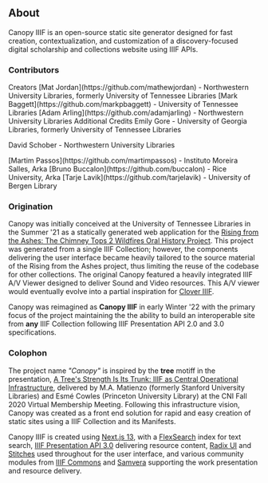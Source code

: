 
<Section size="2">

# About

<Box mt="4">
  <Text size="4">
    Canopy IIIF is an open-source static site generator designed for fast
    creation, contextualization, and customization of a discovery-focused
    digital scholarship and collections website using IIIF APIs.
  </Text>
</Box>

### Contributors

<Heading size="4" my="5" mb="2" weight="medium">
  Creators
</Heading>

<Text>
  [Mat Jordan](https://github.com/mathewjordan) - Northwestern University
  Libraries, formerly University of Tennessee Libraries
</Text>

<Text>
  [Mark Baggett](https://github.com/markpbaggett) - University of Tennessee
  Libraries
</Text>

<Text>
  [Adam Arling](https://github.com/adamjarling) - Northwestern University
  Libraries
</Text>

<Heading size="4" my="5" mb="2" weight="medium">
  Additional Credits
</Heading>

<Text>
  Emily Gore - University of Georgia Libraries, formerly University of Tennessee
  Libraries
</Text>

<Text>David Schober - Northwestern University Libraries</Text>

<Text>
  [Martim Passos](https://github.com/martimpassos) - Instituto Moreira Salles,
  Arka
</Text>

<Text>
  [Bruno Buccalon](https://github.com/buccalon) - Rice University, Arka
</Text>

<Text>
  [Tarje Lavik](https://github.com/tarjelavik) - University of Bergen Library
</Text>

### Origination

Canopy was initially conceived at the University of Tennessee Libraries in the Summer '21 as a statically generated web application for the [Rising from the Ashes: The Chimney Tops 2 Wildfires Oral History Project](https://rfta.lib.utk.edu/). This project was generated from a single IIIF Collection; however, the components delivering the user interface became heavily tailored to the source material of the Rising from the Ashes project, thus limiting the reuse of the codebase for other collections. The original Canopy featured a heavily integrated IIIF A/V Viewer designed to deliver Sound and Video resources. This A/V viewer would eventually evolve into a partial inspiration for [Clover IIIF](https://samvera-labs.github.io/clover-iiif/).

Canopy was reimagined as **Canopy IIIF** in early Winter '22 with the primary focus of the project maintaining the the ability to build an interoperable site from <Strong>any</Strong> IIIF Collection following IIIF Presentation API 2.0 and 3.0 specifications.

### Colophon

The project name <Em>"Canopy"</Em> is inspired by the <Strong>tree</Strong> motiff in the presentation, [A Tree's Strength Is Its Trunk: IIIF as Central Operational Infrastructure](https://www.cni.org/topics/standards/a-trees-strength-is-its-trunk-iiif-as-central-operational-infrastructure), delivered by M.A. Matienzo (formerly Stanford University Libraries) and Esmé Cowles (Princeton University Library) at the CNI Fall 2020 Virtual Membership Meeting. Following this infrastructure vision, Canopy was created as a front end solution for rapid and easy creation of static sites using a IIIF Collection and its Manifests.

Canopy IIIF is created using [Next.js 13](https://nextjs.org/), with a [FlexSearch](https://github.com/nextapps-de/flexsearch) index for text search, [IIIF Presentation API 3.0](https://iiif.io/api/presentation/3.0/) delivering resource content, [Radix UI](https://www.radix-ui.com/) and [Stitches](https://stitches.dev/) used throughout for the user interface, and various community modules from [IIIF Commons](https://github.com/IIIF-Commons) and [Samvera](https://samvera.org/) supporting the work presentation and resource delivery.

</Section>
